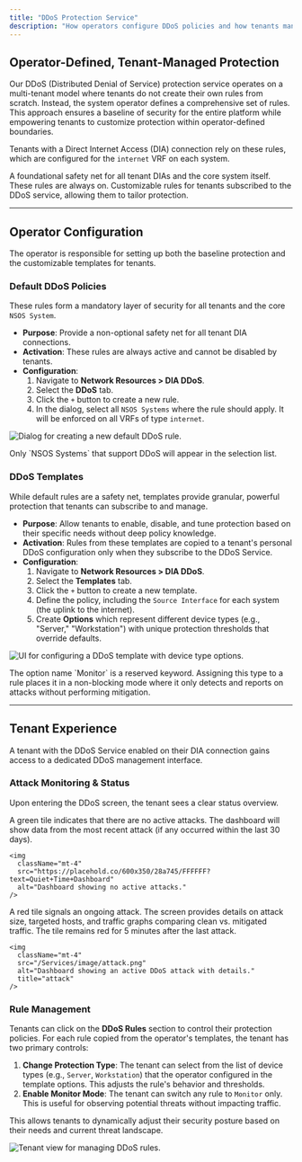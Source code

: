 ```yaml
---
title: "DDoS Protection Service"
description: "How operators configure DDoS policies and how tenants manage their protection."
---
```


## Operator-Defined, Tenant-Managed Protection

Our DDoS (Distributed Denial of Service) protection service operates on a multi-tenant model where tenants do not create their own rules from scratch. Instead, the system operator defines a comprehensive set of rules. This approach ensures a baseline of security for the entire platform while empowering tenants to customize protection within operator-defined boundaries.

Tenants with a Direct Internet Access (DIA) connection rely on these rules, which are configured for the `internet` VRF on each system.

<CardGroup cols={2}>
  <Card title="Default DDoS Policies" icon="shield-check" href="#default-ddos-policies">
    A foundational safety net for all tenant DIAs and the core system itself. These rules are always on.
  </Card>
  <Card title="DDoS Templates" icon="file-invoice" href="#ddos-templates">
    Customizable rules for tenants subscribed to the DDoS service, allowing them to tailor protection.
  </Card>
</CardGroup>

---

## Operator Configuration

The operator is responsible for setting up both the baseline protection and the customizable templates for tenants.

### Default DDoS Policies

These rules form a mandatory layer of security for all tenants and the core `NSOS System`.

- **Purpose**: Provide a non-optional safety net for all tenant DIA connections.
- **Activation**: These rules are always active and cannot be disabled by tenants.
- **Configuration**:
  1. Navigate to **Network Resources \> DIA DDoS**.
  2. Select the **DDoS** tab.
  3. Click the `+` button to create a new rule.
  4. In the dialog, select all `NSOS Systems` where the rule should apply. It will be enforced on all VRFs of type `internet`.

![Dialog for creating a new default DDoS rule.](https://placehold.co/800x450/334155/E2E8F0?text=Default+DDoS+Rule+Dialog)

<Note>
  Only `NSOS Systems` that support DDoS will appear in the selection list.
</Note>

### DDoS Templates

While default rules are a safety net, templates provide granular, powerful protection that tenants can subscribe to and manage.

- **Purpose**: Allow tenants to enable, disable, and tune protection based on their specific needs without deep policy knowledge.
- **Activation**: Rules from these templates are copied to a tenant's personal DDoS configuration only when they subscribe to the DDoS Service.
- **Configuration**:
  1. Navigate to **Network Resources \> DIA DDoS**.
  2. Select the **Templates** tab.
  3. Click the `+` button to create a new template.
  4. Define the policy, including the `Source Interface` for each system (the uplink to the internet).
  5. Create **Options** which represent different device types (e.g., "Server," "Workstation") with unique protection thresholds that override defaults.

![UI for configuring a DDoS template with device type options.](https://placehold.co/800x500/334155/E2E8F0?text=DDoS+Template+Configuration)

<Info>
  The option name `Monitor` is a reserved keyword. Assigning this type to a rule places it in a non-blocking mode where it only detects and reports on attacks without performing mitigation.
</Info>

---

## Tenant Experience

A tenant with the DDoS Service enabled on their DIA connection gains access to a dedicated DDoS management interface.

### Attack Monitoring & Status

Upon entering the DDoS screen, the tenant sees a clear status overview.

<CardGroup cols={2}>
  <Card title="Quiet Time" icon="check-circle" color="#28a745">
    A green tile indicates that there are no active attacks. The dashboard will show data from the most recent attack (if any occurred within the last 30 days).

    <img
      className="mt-4"
      src="https://placehold.co/600x350/28a745/FFFFFF?text=Quiet+Time+Dashboard"
      alt="Dashboard showing no active attacks."
    />
  </Card>
  <Card title="Under Attack" icon="shield-exclamation" color="#dc3545">
    A red tile signals an ongoing attack. The screen provides details on attack size, targeted hosts, and traffic graphs comparing clean vs. mitigated traffic. The tile remains red for 5 minutes after the last attack.

    <img
      className="mt-4"
      src="/Services/image/attack.png"
      alt="Dashboard showing an active DDoS attack with details."
      title="attack"
    />
  </Card>
</CardGroup>

### Rule Management

Tenants can click on the **DDoS Rules** section to control their protection policies. For each rule copied from the operator's templates, the tenant has two primary controls:

1. **Change Protection Type**: The tenant can select from the list of device types (e.g., `Server`, `Workstation`) that the operator configured in the template options. This adjusts the rule's behavior and thresholds.
2. **Enable Monitor Mode**: The tenant can switch any rule to `Monitor` only. This is useful for observing potential threats without impacting traffic.

This allows tenants to dynamically adjust their security posture based on their needs and current threat landscape.

![Tenant view for managing DDoS rules.](https://placehold.co/800x400/334155/E2E8F0?text=Tenant+Rule+Management)